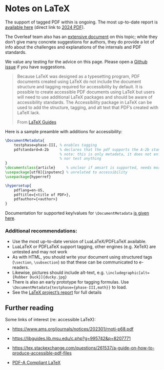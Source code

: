 # Notes on LaTeX

::: {.callout-note}
The support of tagged PDF within \LaTeX is ongoing. The most up-to-date report
is [available here][1] (direct link to [2024 PDF][2]).

The Overleaf team also has an [extensive document][3] on this topic; while they
don't give many concrete suggestions for authors, they do provide a lot of info
about the challenges and explanations of the internals and PDF standards.

We value any testing for the advice on this page. Please open a [Github
issue](https://github.com/collegeofstatenislandmath/collegeofstatenislandmath.github.io/issues)
if you have suggestions.
:::

> Because LaTeX was designed as a typesetting program, PDF documents created using LaTeX do not include the document structure and tagging required for accessibility by default. It is possible to create accessible PDF documents using LaTeX but users will need to use additional LaTeX packages and should be aware of accessibility standards. The Accessibility package in LaTeX can be used to add the structure, tagging, and alt text that PDF's created with LaTeX lack.
>
> From [LaTeX Guides](https://libguides.lib.msu.edu/c.php?g=995742&p=8207771)


Here is a sample preamble with additions for accessibility:
```tex
\DocumentMetadata{
    testphase=phase-III, % enables tagging
    pdfstandard=A-2b     % declares that the pdf supports the A-2b standard
                         % note: this is only metadata, it does not enforce
                         % nor test anything
}
\documentclass{article}     % unclear if amsart is supported, needs more testing
\usepackage[utf8]{inputenc} % unrelated to accessibility
\usepackage{hyperref}

\hypersetup{
    pdflang=en-US,
    pdftitle={<title of PDF>},
    pdfauthor={<author>}
}
```

::: {.callout-note}
Documentation for supported key/values for `\DocumentMetadata` [is given here](https://texdoc.org/serve/documentmetadata-support/0).
:::

### Additional recommendations:

* Use the most up-to-date version of LuaLaTeX/PDFLaTeX available.
* LuaLaTeX or PDFLaTeX support tagging, other engines (e.g. XeTeX) are untested and may not work
* As with HTML, you should write your document using structured tags (`\section`, `\subsection`) so that these can be communicated to e-readers.
* Likewise, pictures should include alt-text, e.g. `\includegraphic[alt={Rubber Duck}]{ducky.jpg}`
* There is also an early prototype for tagging formulas. Use `\DocumentMetadata{testphase={phase-III,math}}` to load.
* See the [LaTeX project's report][1] for full details


## Further reading

Some links of interest (re: accessible LaTeX):

* [https://www.ams.org/journals/notices/202301/rnoti-p68.pdf](https://www.ams.org/journals/notices/202301/rnoti-p68.pdf)

* [https://libguides.lib.msu.edu/c.php?g=995742&p=8207771](https://libguides.lib.msu.edu/c.php?g=995742&p=8207771)

* [https://tex.stackexchange.com/questions/261537/a-guide-on-how-to-produce-accessible-pdf-files](https://tex.stackexchange.com/questions/261537/a-guide-on-how-to-produce-accessible-pdf-files)

* [PDF-A Compliant LaTeX](https://shen.hong.io/reproducible-pdfa-compliant-latex/)

[1]: https://www.latex-project.org/publications/indexbytopic/pdf/
[2]: https://www.latex-project.org/publications/2024-FMi-DPC-UFi-JAW-doceng24.pdf
[3]: https://www.overleaf.com/learn/latex/An_introduction_to_tagged_PDF_files%3A_internals_and_the_challenges_of_accessibility#Introducing_tagged_PDF
